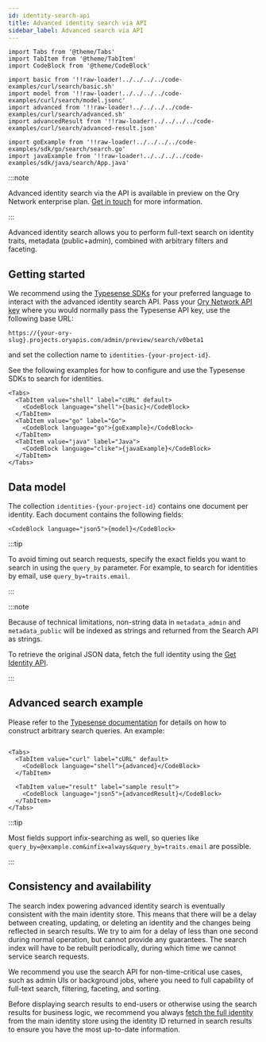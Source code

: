 ```yaml
---
id: identity-search-api
title: Advanced identity search via API
sidebar_label: Advanced search via API
---
```


```mdx-code-block
import Tabs from '@theme/Tabs'
import TabItem from '@theme/TabItem'
import CodeBlock from '@theme/CodeBlock'

import basic from '!!raw-loader!../../../../code-examples/curl/search/basic.sh'
import model from '!!raw-loader!../../../../code-examples/curl/search/model.jsonc'
import advanced from '!!raw-loader!../../../../code-examples/curl/search/advanced.sh'
import advancedResult from '!!raw-loader!../../../../code-examples/curl/search/advanced-result.json'

import goExample from '!!raw-loader!../../../../code-examples/sdk/go/search/search.go'
import javaExample from '!!raw-loader!../../../../code-examples/sdk/java/search/App.java'
```

:::note

Advanced identity search via the API is available in preview on the Ory Network enterprise plan.
[Get in touch](https://www.ory.sh/contact/) for more information.

:::

Advanced identity search allows you to perform full-text search on identity traits, metadata (public+admin), combined with
arbitrary filters and faceting.

## Getting started

We recommend using the [Typesense SDKs](https://typesense.org/docs/29.0/api/api-clients.html) for your preferred language to
interact with the advanced identity search API. Pass your [Ory Network API key](/concepts/personal-access-token) where you would
normally pass the Typesense API key, use the following base URL:

```shell
https://{your-ory-slug}.projects.oryapis.com/admin/preview/search/v0beta1
```

and set the collection name to `identities-{your-project-id}`.

See the following examples for how to configure and use the Typesense SDKs to search for identities.

```mdx-code-block
<Tabs>
  <TabItem value="shell" label="cURL" default>
    <CodeBlock language="shell">{basic}</CodeBlock>
  </TabItem>
  <TabItem value="go" label="Go">
    <CodeBlock language="go">{goExample}</CodeBlock>
  </TabItem>
  <TabItem value="java" label="Java">
    <CodeBlock language="clike">{javaExample}</CodeBlock>
  </TabItem>
</Tabs>
```

## Data model

The collection `identities-{your-project-id}` contains one document per identity. Each document contains the following fields:

```mdx-code-block
<CodeBlock language="json5">{model}</CodeBlock>
```

:::tip

To avoid timing out search requests, specify the exact fields you want to search in using the `query_by` parameter. For example,
to search for identities by email, use `query_by=traits.email`.

:::

:::note

Because of technical limitations, non-string data in `metadata_admin` and `metadata_public` will be indexed as strings and
returned from the Search API as strings.

To retrieve the original JSON data, fetch the full identity using the
[Get Identity API](/reference/api#tag/identity/operation/getIdentity).

:::

## Advanced search example

Please refer to the [Typesense documentation](https://typesense.org/docs/29.0/api/search.html) for details on how to construct
arbitrary search queries. An example:

```mdx-code-block

<Tabs>
  <TabItem value="curl" label="cURL" default>
    <CodeBlock language="shell">{advanced}</CodeBlock>
  </TabItem>

  <TabItem value="result" label="sample result">
    <CodeBlock language="json5">{advancedResult}</CodeBlock>
  </TabItem>
</Tabs>
```

:::tip

Most fields support infix-searching as well, so queries like `query_by=@example.com&infix=always&query_by=traits.email` are
possible.

:::

## Consistency and availability

The search index powering advanced identity search is eventually consistent with the main identity store. This means that there
will be a delay between creating, updating, or deleting an identity and the changes being reflected in search results. We try to
aim for a delay of less than one second during normal operation, but cannot provide any guarantees. The search index will have to
be rebuilt periodically, during which time we cannot service search requests.

We recommend you use the search API for non-time-critical use cases, such as admin UIs or background jobs, where you need to full
capability of full-text search, filtering, faceting, and sorting.

Before displaying search results to end-users or otherwise using the search results for business logic, we recommend you always
[fetch the full identity](/reference/api#tag/identity/operation/getIdentity) from the main identity store using the identity ID
returned in search results to ensure you have the most up-to-date information.
